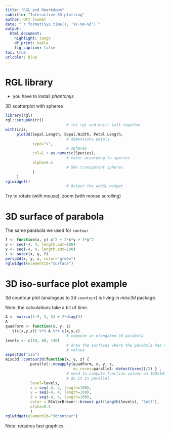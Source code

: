 ```yaml
---
title: "RGL and Rmarkdown"
subtitle: "Interactive 3D plotting"
author: Ott Toomet
date: "`r format(Sys.time(), '%Y-%m-%d')`"
output: 
  html_document:
    highlight: tango
    df_print: kable
    fig_caption: false
toc: true
urlcolor: blue
---
```


# RGL library

* you have to install _phantomjs_

3D scatterplot with spheres

```r
library(rgl)
rgl::setupKnitr()
                           # let rgl and knitr talk together
with(iris,
     plot3d(Sepal.Length, Sepal.Width, Petal.Length,
                           # dimensions petals
            type="s",
                           # spheres
            col=1 + as.numeric(Species),
                           # color according to species
            alpha=0.5
                           # 50% transparent spheres
            )
     )
rglwidget()
                           # Output the webGL widget
```

Try to rotate (with mouse), zoom (with mouse scrolling)


# 3D surface of parabola

The same parabola we used for `contour`

```r
f <- function(x, y) x^2 + 2*x*y + 3*y^2
x <- seq(-4, 4, length.out=100)
y <- seq(-4, 4, length.out=100)
z <- outer(x, y, f)
persp3d(x, y, z, color="green")
rglwidget(elementId="surface")
```


# 3D iso-surface plot example

3d countour plot (analogous to 2d `countour`) is living in _misc3d_
package.

Note: the calculations take a bit of time.

```r
A <- matrix(1:9, 3, 3) + 2*diag(3)
A
quadForm <- function(x, y, z)
   t(c(x,y,z)) %*% A %*% c(x,y,z)
                           # compute an elongated 3d parabola 
levels <- c(10, 60, 140)
                           # draw the surfaces where the parabola has these
                           # values
aspect3d("iso")
misc3d::contour3d(function(x, y, z) {
           parallel::mcmapply(quadForm, x, y, z,
                              mc.cores=parallel::detectCores()/2) } ,
                           # need to compute function values on 100x100x100 matrix
                           # do it in parallel
           level=levels,
           x = seq(-4, 4, length=100),
           y = seq(-4, 4, length=100),
           z = seq(-4, 4, length=100),
           color = RColorBrewer::brewer.pal(length(levels), "Set3"),
           alpha=0.5
           )
rglwidget(elementId="3dcontour")
```

Note: requires fast graphics.
